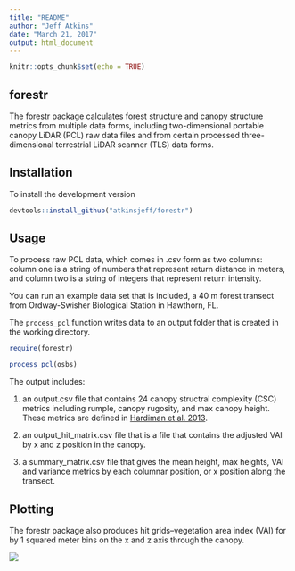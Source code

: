 ```yaml
---
title: "README"
author: "Jeff Atkins"
date: "March 21, 2017"
output: html_document
---
```


```r
knitr::opts_chunk$set(echo = TRUE)

```

## forestr

The forestr package calculates forest structure and canopy structure metrics from multiple data forms, including two-dimensional portable canopy LiDAR (PCL) raw data files and from certain processed three-dimensional terrestrial LiDAR scanner (TLS) data forms. 

## Installation
To install the development version
```r
devtools::install_github("atkinsjeff/forestr")
```

## Usage
To process raw PCL data, which comes in .csv form as two columns:  column one is a string of numbers that represent return distance in meters, and column two is a string of integers that represent return intensity. 

You can run an example data set that is included, a 40 m forest transect from Ordway-Swisher Biological Station in Hawthorn, FL.

The `process_pcl` function writes data to an output folder that is created in the working directory.

```r

require(forestr)

process_pcl(osbs)
```

The output includes:

1) an output.csv file that contains 24 canopy structral complexity (CSC) metrics including rumple, canopy rugosity, and max canopy height. These metrics are defined in [Hardiman et al. 2013](http://www.mdpi.com/1999-4907/4/3/537/htm).

2) an output_hit_matrix.csv file that is a file that contains the adjusted VAI by x and z position in the canopy. 

3) a summary_matrix.csv file that gives the mean height, max heights, VAI and variance metrics by each columnar position, or x position along the transect. 


## Plotting

The forestr package also produces hit grids--vegetation area index (VAI) for by 1 squared meter bins on the x and z axis through the canopy.




![](http://atkinsjeff.github.io/images/osbs.png)

